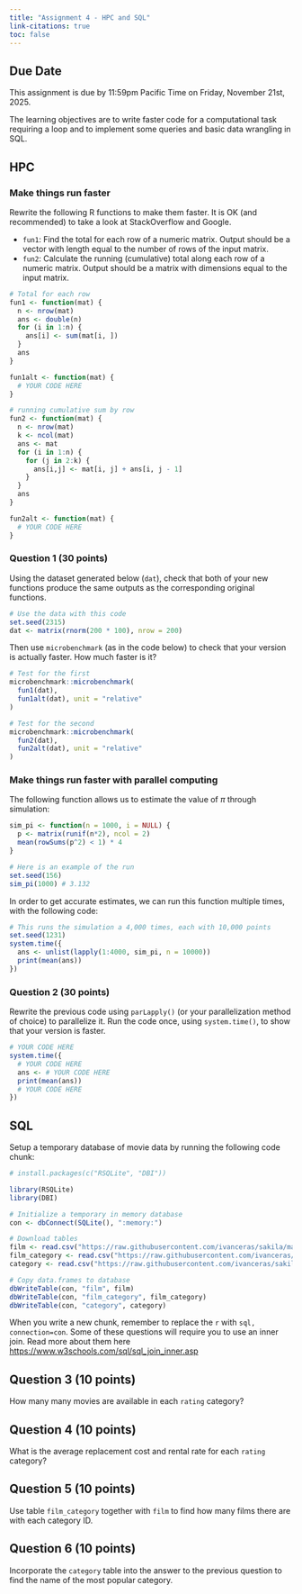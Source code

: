 ```yaml
---
title: "Assignment 4 - HPC and SQL"
link-citations: true
toc: false
---
```


## Due Date

This assignment is due by 11:59pm Pacific Time on Friday, November 21st, 2025.

The learning objectives are to write faster code for a computational task
requiring a loop and to implement some queries and basic data wrangling in SQL.

## HPC

### Make things run faster

Rewrite the following R functions to make them faster. It is OK (and
recommended) to take a look at StackOverflow and Google.

 - `fun1`: Find the total for each row of a numeric matrix. Output should be a vector with length equal to the number of rows of the input matrix.
 - `fun2`: Calculate the running (cumulative) total along each row of a numeric matrix. Output should be a matrix with dimensions equal to the input matrix.
 
```r
# Total for each row
fun1 <- function(mat) {
  n <- nrow(mat)
  ans <- double(n) 
  for (i in 1:n) {
    ans[i] <- sum(mat[i, ])
  }
  ans
}

fun1alt <- function(mat) {
  # YOUR CODE HERE
}

# running cumulative sum by row
fun2 <- function(mat) {
  n <- nrow(mat)
  k <- ncol(mat)
  ans <- mat
  for (i in 1:n) {
    for (j in 2:k) {
      ans[i,j] <- mat[i, j] + ans[i, j - 1]
    }
  }
  ans
}

fun2alt <- function(mat) {
  # YOUR CODE HERE
}
```

### Question 1 (30 points)

Using the dataset generated below (`dat`), check that both of your new functions
produce the same outputs as the corresponding original functions.

```r
# Use the data with this code
set.seed(2315)
dat <- matrix(rnorm(200 * 100), nrow = 200)
```

Then use `microbenchmark` (as in the code below) to check that your version is
actually faster. How much faster is it?

```r
# Test for the first
microbenchmark::microbenchmark(
  fun1(dat),
  fun1alt(dat), unit = "relative"
)

# Test for the second
microbenchmark::microbenchmark(
  fun2(dat),
  fun2alt(dat), unit = "relative"
)
```


### Make things run faster with parallel computing

The following function allows us to estimate the value of $\pi$ through
simulation:

```r
sim_pi <- function(n = 1000, i = NULL) {
  p <- matrix(runif(n*2), ncol = 2)
  mean(rowSums(p^2) < 1) * 4
}

# Here is an example of the run
set.seed(156)
sim_pi(1000) # 3.132
```

In order to get accurate estimates, we can run this function multiple times,
with the following code:

```r
# This runs the simulation a 4,000 times, each with 10,000 points
set.seed(1231)
system.time({
  ans <- unlist(lapply(1:4000, sim_pi, n = 10000))
  print(mean(ans))
})
```

### Question 2 (30 points)

Rewrite the previous code using `parLapply()` (or your parallelization method of
choice) to parallelize it. Run the code once, using `system.time()`, to show
that your version is faster.

```r
# YOUR CODE HERE
system.time({
  # YOUR CODE HERE
  ans <- # YOUR CODE HERE
  print(mean(ans))
  # YOUR CODE HERE
})
```

## SQL

Setup a temporary database of movie data by running the following code chunk:

```r
# install.packages(c("RSQLite", "DBI"))

library(RSQLite)
library(DBI)

# Initialize a temporary in memory database
con <- dbConnect(SQLite(), ":memory:")

# Download tables
film <- read.csv("https://raw.githubusercontent.com/ivanceras/sakila/master/csv-sakila-db/film.csv")
film_category <- read.csv("https://raw.githubusercontent.com/ivanceras/sakila/master/csv-sakila-db/film_category.csv")
category <- read.csv("https://raw.githubusercontent.com/ivanceras/sakila/master/csv-sakila-db/category.csv")

# Copy data.frames to database
dbWriteTable(con, "film", film)
dbWriteTable(con, "film_category", film_category)
dbWriteTable(con, "category", category)
```

When you write a new chunk, remember to replace the `r` with `sql,
connection=con`. Some of these questions will require you to use an inner join.
Read more about them here [https://www.w3schools.com/sql/sql_join_inner.asp](https://www.w3schools.com/sql/sql_join_inner.asp)

## Question 3 (10 points)

How many many movies are available in each `rating` category?

## Question 4 (10 points)

What is the average replacement cost and rental rate for each `rating` category?

## Question 5 (10 points)

Use table `film_category` together with `film` to find how many films there are
with each category ID.

## Question 6 (10 points)

Incorporate the `category` table into the answer to the previous question to
find the name of the most popular category.
